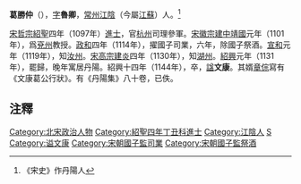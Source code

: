 '''葛勝仲'''（{{bd|1072年||1144年|catIdx=G葛}}），[[表字|字]]'''魯卿'''，[[常州|常州]][[江陰|江陰]]（今屬[[江蘇|江蘇]]）人。<ref>《宋史》作丹陽人</ref>

[[宋哲宗|宋哲宗]][[紹聖|紹聖]]四年（1097年）[[進士|進士]]，官[[杭州|杭州]]司理參軍。[[宋徽宗|宋徽宗]][[建中靖國|建中靖國]]元年（1101年），爲[[兗州|兗州]]教授。[[政和|政和]]四年（1114年），擢國子司業，六年，除國子祭酒。[[宣和_(北宋)|宣和]]元年（1119年），知[[汝州|汝州]]。[[宋高宗|宋高宗]][[建炎|建炎]]四年（1130年），知[[湖州|湖州]]。[[绍兴_(南宋)|紹興]]元年（1131年），罷歸，晚年寓居丹陽。紹興十四年（1144年），卒，[[諡|諡]]'''文康'''。其婿[[章倧|章倧]]寫有《文康葛公行狀》。有《丹陽集》八十卷，已佚。

==注釋==
<div class="references-small">
<references />
</div>

{{DEFAULTSORT:G}}
[[Category:北宋政治人物|Category:北宋政治人物]]
[[Category:紹聖四年丁丑科進士|Category:紹聖四年丁丑科進士]]
[[Category:江陰人|Category:江陰人]]
[[Category:葛姓|S]]
[[Category:谥文康|Category:谥文康]]
[[Category:宋朝國子監司業|Category:宋朝國子監司業]]
[[Category:宋朝國子監祭酒|Category:宋朝國子監祭酒]]
